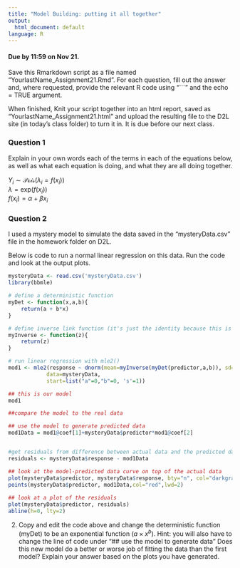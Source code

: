 ```yaml
---
title: "Model Building: putting it all together"
output:
  html_document: default
language: R
---
```


<!-- To render the assignment in Rmarkdown, enter the command below in the R console -->
<!-- rmarkdown::render("Class_24_Assignment.Rmd") -->

#### Due by 11:59 on Nov 21.

Save this Rmarkdown script as a file named “YourlastName_Assignment21.Rmd”. 
For each question, fill out the answer and, where requested, 
provide the relevant R code using "```" and the echo = TRUE argument.

When finished, Knit your script together into an html report, 
saved as “YourlastName_Assignment21.html” and upload the 
resulting file to the D2L site (in today’s class folder) to turn it in. 
It is due before our next class.


### Question 1

Explain in your own words each of the terms in each of the equations below, 
as well as what each equation is doing, and what they are all doing together.

$Y_i \sim \mathcal{Pois}(\lambda_i=f(x_i))$ \
$\lambda = \text{exp}(f(x_i))$ \
$f(x_i) = \alpha + \beta x_i$ \


### Question 2

I used a mystery model to simulate the data saved in the "mysteryData.csv" 
file in the homework folder on D2L.


Below is code to run a normal linear regression on this data. Run the code and look at the output plots. 
```r
mysteryData <- read.csv('mysteryData.csv')
library(bbmle)

# define a deterministic function
myDet <- function(x,a,b){
    return(a + b*x)
}

# define inverse link function (it's just the identity because this is a normal regression)
myInverse <- function(z){
    return(z)
}

# run linear regression with mle2()
mod1 <- mle2(response ~ dnorm(mean=myInverse(myDet(predictor,a,b)), sd=s),
            data=mysteryData,
            start=list("a"=0,"b"=0, 's'=1))

## this is our model
mod1

##compare the model to the real data

## use the model to generate predicted data
mod1Data = mod1@coef[1]+mysteryData$predictor*mod1@coef[2]


#get residuals from difference between actual data and the predicted data
residuals <- mysteryData$response - mod1Data

## look at the model-predicted data curve on top of the actual data
plot(mysteryData$predictor, mysteryData$response, bty="n", col="darkgray")
points(mysteryData$predictor, mod1Data,col="red",lwd=2)
  
## look at a plot of the residuals
plot(mysteryData$predictor, residuals)
abline(h=0, lty=2)
```



2) Copy and edit the code above and change the deterministic function (myDet) to be an exponential function ($a \times x^{b}$). 
Hint: you will also have to change the line of code under "## use the model to generate data"
Does this new model do a better or worse job of fitting the data than the first model? Explain your answer based on the plots you have generated.


